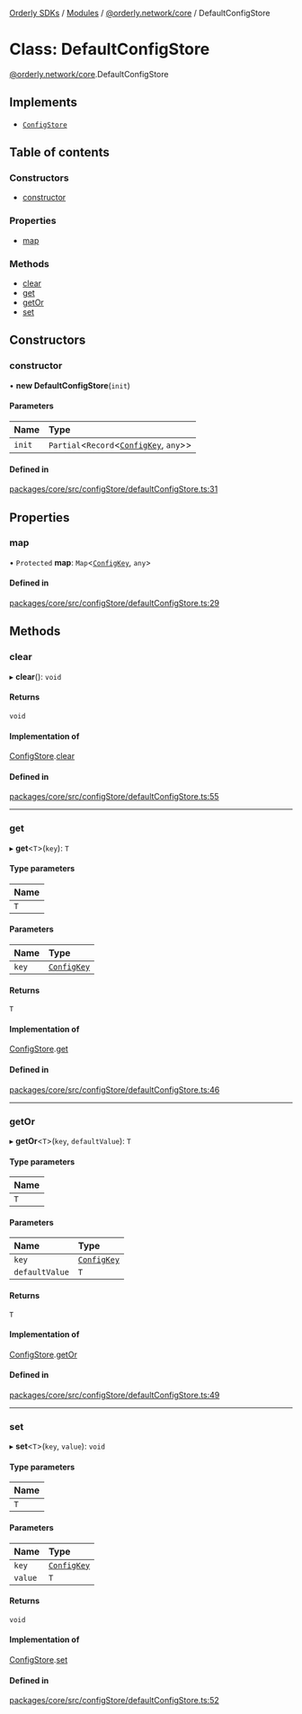 [Orderly SDKs](./../README) / [Modules](./../modules) / [@orderly.network/core](./../modules/orderly_network_core) / DefaultConfigStore

# Class: DefaultConfigStore

[@orderly.network/core](./../modules/orderly_network_core).DefaultConfigStore

## Implements

- [`ConfigStore`](./../interfaces/orderly_network_core.ConfigStore)

## Table of contents

### Constructors

- [constructor](./orderly_network_core.DefaultConfigStore#constructor)

### Properties

- [map](./orderly_network_core.DefaultConfigStore#map)

### Methods

- [clear](./orderly_network_core.DefaultConfigStore#clear)
- [get](./orderly_network_core.DefaultConfigStore#get)
- [getOr](./orderly_network_core.DefaultConfigStore#getor)
- [set](./orderly_network_core.DefaultConfigStore#set)

## Constructors

### constructor

• **new DefaultConfigStore**(`init`)

#### Parameters

| Name | Type |
| :------ | :------ |
| `init` | `Partial`\<`Record`\<[`ConfigKey`](./../modules/orderly_network_core#configkey), `any`\>\> |

#### Defined in

[packages/core/src/configStore/defaultConfigStore.ts:31](https://github.com/OrderlyNetwork/js-sdk/blob/3b49bc1a/packages/core/src/configStore/defaultConfigStore.ts#L31)

## Properties

### map

• `Protected` **map**: `Map`\<[`ConfigKey`](./../modules/orderly_network_core#configkey), `any`\>

#### Defined in

[packages/core/src/configStore/defaultConfigStore.ts:29](https://github.com/OrderlyNetwork/js-sdk/blob/3b49bc1a/packages/core/src/configStore/defaultConfigStore.ts#L29)

## Methods

### clear

▸ **clear**(): `void`

#### Returns

`void`

#### Implementation of

[ConfigStore](./../interfaces/orderly_network_core.ConfigStore).[clear](./../interfaces/orderly_network_core.ConfigStore#clear)

#### Defined in

[packages/core/src/configStore/defaultConfigStore.ts:55](https://github.com/OrderlyNetwork/js-sdk/blob/3b49bc1a/packages/core/src/configStore/defaultConfigStore.ts#L55)

___

### get

▸ **get**\<`T`\>(`key`): `T`

#### Type parameters

| Name |
| :------ |
| `T` |

#### Parameters

| Name | Type |
| :------ | :------ |
| `key` | [`ConfigKey`](./../modules/orderly_network_core#configkey) |

#### Returns

`T`

#### Implementation of

[ConfigStore](./../interfaces/orderly_network_core.ConfigStore).[get](./../interfaces/orderly_network_core.ConfigStore#get)

#### Defined in

[packages/core/src/configStore/defaultConfigStore.ts:46](https://github.com/OrderlyNetwork/js-sdk/blob/3b49bc1a/packages/core/src/configStore/defaultConfigStore.ts#L46)

___

### getOr

▸ **getOr**\<`T`\>(`key`, `defaultValue`): `T`

#### Type parameters

| Name |
| :------ |
| `T` |

#### Parameters

| Name | Type |
| :------ | :------ |
| `key` | [`ConfigKey`](./../modules/orderly_network_core#configkey) |
| `defaultValue` | `T` |

#### Returns

`T`

#### Implementation of

[ConfigStore](./../interfaces/orderly_network_core.ConfigStore).[getOr](./../interfaces/orderly_network_core.ConfigStore#getor)

#### Defined in

[packages/core/src/configStore/defaultConfigStore.ts:49](https://github.com/OrderlyNetwork/js-sdk/blob/3b49bc1a/packages/core/src/configStore/defaultConfigStore.ts#L49)

___

### set

▸ **set**\<`T`\>(`key`, `value`): `void`

#### Type parameters

| Name |
| :------ |
| `T` |

#### Parameters

| Name | Type |
| :------ | :------ |
| `key` | [`ConfigKey`](./../modules/orderly_network_core#configkey) |
| `value` | `T` |

#### Returns

`void`

#### Implementation of

[ConfigStore](./../interfaces/orderly_network_core.ConfigStore).[set](./../interfaces/orderly_network_core.ConfigStore#set)

#### Defined in

[packages/core/src/configStore/defaultConfigStore.ts:52](https://github.com/OrderlyNetwork/js-sdk/blob/3b49bc1a/packages/core/src/configStore/defaultConfigStore.ts#L52)
